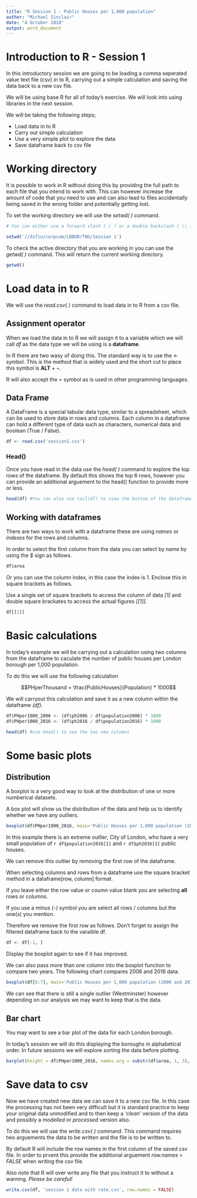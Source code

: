 ---
title: "R Session 1 - Public Houses per 1,000 population"
author: "Michael Sinclair"
date: "4 October 2018"
output: word_document
---


# Introduction to R - Session 1

In this introductory session we are going to be loading a comma seperated value text file (csv) in to R, carrying out a simple calculation and saving the data back to a new csv file.

We will be using base R for all of today's exercise. We will look into using libraries in the next session.

We will be taking the following steps;    

* Load data in to R
* Carry out simple calculation
* Use a very simple plot to explore the data
* Save dataframe back to csv file

# Working directory

It is possible to work in R without doing this by providing the full path to each file that you intend to work with. This can however increase the amount of code that you need to use and can also lead to files accidentally being saved in the wrong folder and potentially getting lost.

To set the working directory we will use the _setwd( )_ command.

```{r setwd}
# You can either use a forward slash ( / ) or a double backslash ( \\ )

setwd('//dsfin/corpcom/LBBDR/TNG/Session 1') 
```

To check the active directory that you are working in you can use the _getwd( )_ command. This will return the current working directory.

```{r getwd}
getwd()
```


# Load data in to R

We will use the _read.csv( )_ command to load data in to R from a csv file.

## Assignment operator

When we load the data in to R we will assign it to a variable which we will call _df_ as the data type we will be using is a __dataframe__. 

In R there are two wasy of doing this. The standard way is to use the _<-_ symbol. This is the method that is widely used and the short cut to place this symbol is __ALT__ + __-__.

R will also accept the _=_ symbol as is used in other programming languages.

## Data Frame

A DataFrame is a special tabular data type, similar to a spreadsheet, which can be used to store data in rows and columns. Each column in a dataframe can hold a different type of data such as characters, numerical data and boolean (True / False).

```{r readData}
df <- read.csv('session1.csv')
```


### Head()

Once you have read in the data use the _head( )_ command to explore the top rows of the dataframe. By default this shows the top 6 rows, however you can provide an additional arguement to the head() function to provide more or less.

```{r head}
head(df) #You can also use tail(df) to view the bottom of the dataframe
```


## Working with dataframes

There are two ways to work with a dataframe these are using _names_ or _indexes_ for the rows and columns.

In order to select the first column from the data you can select by name by using the _$_ sign as follows.

```{r usingdollar}
df$area
```

Or you can use the column index, in this case the index is 1. Enclose this in square brackets as follows.

Use a single set of square brackets to access the column of data _[1]_ and double square brackates to access the actual figures _[[1]]_.

```{r usingbrackets}
df[[1]]
```

# Basic calculations

In today's example we will be carrying out a calculation using two columns from the dataframe to caculate the number of public houses per London borough per 1,000 population.

To do this we will use the following calculation

$$PHperThousand = \frac{PublicHouses}{Population} * 1000$$

We will carryout this calculation and save it as a new column within the dataframe _(df)_.

```{r simplecalculation}
df$PHper1000_2006 <- (df$ph2006 / df$population2006) * 1000
df$PHper1000_2016 <- (df$ph2016 / df$population2016) * 1000

head(df) #use head() to see the two new columns
```

# Some basic plots

## Distribution 

A boxplot is a very good way to look at the distribution of one or more numberical datasets.

A box plot will show us the distribution of the data and help us to identify whether we have any outliers.

```{r box1}
boxplot(df$PHper1000_2016, main='Public Houses per 1,000 population (2016)', ylab='Rate per 1,000 population')

```

In this example there is an extreme outlier, City of London, who have a very small population of `r df$population2016[1]` and `r df$ph2016[1]` public houses.

We can remove this outlier by removing the first row of the dataframe. 

When selecting columns and rows from a dataframe use the square bracket method in a dataframe[row, column] format.

If you leave either the row value or coumn value blank you are selecting __all__ rows or columns.

If you use a minus _(-)_ symbol you are select all rows / columns but the one(s) you mention.

Therefore we remove the first row as follows. Don't forget to assign the filtered dataframe back to the varaible df.

```{r remove CityOLondon}
df <- df[-1, ]
```

Display the boxplot again to see if it has improved.

We can also pass more than one column into the boxplot function to compare two years. The following chart compares 2006 and 2016 data.

```{r box2}
boxplot(df[6:7], main='Public Houses per 1,000 population (2006 and 2016)', ylab='Rate per 1,000 population')
```

We can see that there is still a single outlier (Westminster) however depending on our analysis we may want to keep that is the data.

## Bar chart

You may want to see a bar plot of the data for each London borough.

In today's session we will do this displaying the boroughs in alphabetical order. In future sessions we will explore sorting the data before plotting.

```{r barplot, fig.width=18, fig.height=10}
barplot(height = df$PHper1000_2016, names.arg = substr(df$area, 1, 3), main = 'Number of Public Houses per 1,000 residents (2016)', xlab='London Borough Truncated', ylab='Rate per 1,000 residents')
```

# Save data to csv

Now we have created new data we can save it to a new csv file. In this case the processing has not been very difficult but it is standard practice to keep your original data unmodified and to then keep a _'clean'_ version of the data and possibly a _modelled_ or _processed_ version also.

To do this we will use the _write.csv( )_ command. This command requires two arguements the data to be written and the file is to be written to.

By default R will include the row names in the first column of the saved csv file. In order to prvent this provide the additional arguement _row.names = FALSE_ when writing the csv file.

Also note that R will over write any file that you instruct it to without a warning. _Please be careful!_

```{r savecsv}
write.csv(df, 'session 1 data with rate.csv', row.names = FALSE)
```





